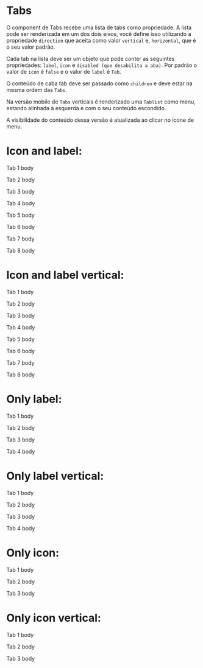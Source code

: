 

<Meta title='Data Display/Tabs' component={Tabs} />

# Tabs

O component de Tabs recebe uma lista de tabs como propriedade. A lista pode ser renderizada em um dos dois eixos, você define isso utilizando a propriedade `direction`
que aceita como valor `vertical` e, `horizontal`, que é o seu valor padrão.

Cada tab na lista deve ser um objeto que pode conter as seguintes propriedades: `label`, `icon` e `disabled (que desabilita a aba)`.
Por padrão o valor de `icon` é `false` e o valor de `label` é `Tab`.

O conteúdo de caba tab deve ser passado como `children` e deve estar na mesma ordem das `Tabs`.

Na versão mobile de `Tabs` verticais é renderizado uma `Tablist` como menu, estando alinhada à esquerda e
com o seu conteúdo escondido.

A visibilidade do conteúdo dessa versão é atualizada ao clicar no ícone de menu.

# Icon and label:
<Canvas>
  <Story
    name='Icon and Label'
    parameters={{
      design: {
        type: 'figma',
        url: 'https://www.figma.com/file/O3bKxIcsj2rc1FNIRclJyT/Saturn-System?node-id=5040%3A0'
      }
    }}
  >
    <ThemeProvider>
      <Flex>
        <Tabs
          tabs={[
            { label: 'Tab 1', icon: 'alarm' },
            { icon: 'accessbility', label: 'Tab 2' },
            { label: 'Tab nome extenso', icon: 'lock'},
            { label: 'Tab 4', icon: 'lock' },
            { label: 'Tab 5', icon: 'lock' },
            { label: 'Tab 6', icon: 'lock' },
            { label: 'Tab 7', icon: 'lock' },
            { label: 'Tab 8', icon: 'lock' }
          ]}
        >
          <p> Tab 1 body </p>
          <p> Tab 2 body </p>
          <p> Tab 3 body </p>
          <p> Tab 4 body </p>
          <p> Tab 5 body </p>
          <p> Tab 6 body </p>
          <p> Tab 7 body </p>
          <p> Tab 8 body </p>
        </Tabs>
      </Flex>
    </ThemeProvider>
  </Story>
</Canvas>

# Icon and label vertical:
<Canvas>
  <Story
    name='Icon and Label vertical'
    parameters={{
      design: {
        type: 'figma',
        url: 'https://www.figma.com/file/O3bKxIcsj2rc1FNIRclJyT/Saturn-System?node-id=5042%3A29'
      }
    }}
  >
    <ThemeProvider>
      <Flex>
        <Tabs
          direction="vertical"
          tabs={[
            { label: 'Tab 1', icon: 'alarm' },
            { label: 'Tab 2', icon: 'accessbility' },
            { label: 'Tab 3', icon: 'lock'},
            { label: 'Tab 4', icon: 'menu' },
            { label: 'Tab 5', icon: 'lock' },
            { label: 'Tab 6', icon: 'lock' },
            { label: 'Tab 7', icon: 'lock' },
            { label: 'Tab 8', icon: 'lock' }
          ]}
        >
          <p> Tab 1 body </p>
          <p> Tab 2 body </p>
          <p> Tab 3 body </p>
          <p> Tab 4 body </p>
          <p> Tab 5 body </p>
          <p> Tab 6 body </p>
          <p> Tab 7 body </p>
          <p> Tab 8 body </p>
        </Tabs>
      </Flex>
    </ThemeProvider>
  </Story>
</Canvas>

# Only label:
<Canvas>
  <Story
    name='Only Label'
    parameters={{
      design: {
        type: 'figma',
        url: 'https://www.figma.com/file/O3bKxIcsj2rc1FNIRclJyT/Saturn-System?node-id=719%3A87'
      }
    }}
  >
    <ThemeProvider>
      <Flex>
        <Tabs tabs={[{ label: 'Tab 1' }, { label: 'Tab 2' }, { label: 'Tab 3', disabled: true }, { label: 'Tab 4', disabled: true }]}>
          <p> Tab 1 body </p>
          <p> Tab 2 body </p>
          <p> Tab 3 body </p>
          <p> Tab 4 body </p>
        </Tabs>
      </Flex>
    </ThemeProvider>
  </Story>
</Canvas>

# Only label vertical: 
<Canvas>
  <Story
    name='Only Label vertical'
    parameters={{
      design: {
        type: 'figma',
        url: 'https://www.figma.com/file/O3bKxIcsj2rc1FNIRclJyT/Saturn-System?node-id=793%3A36'
      }
    }}
  >
    <ThemeProvider>
      <Flex>
        <Tabs direction="vertical" tabs={[{ label: 'Tab 1' }, { label: 'Tab 2' }, { label: 'Tab 3', disabled: true }, { label: 'Tab 4', disabled: true }]}>
          <p> Tab 1 body </p>
          <p> Tab 2 body </p>
          <p> Tab 3 body </p>
          <p> Tab 4 body </p>
        </Tabs>
      </Flex>
    </ThemeProvider>
  </Story>
</Canvas>

# Only icon:
<Canvas>
  <Story
    name='Only Icon'
    parameters={{
      design: {
        type: 'figma',
        url: 'https://www.figma.com/file/O3bKxIcsj2rc1FNIRclJyT/Saturn-System?node-id=755%3A0'
      }
    }}
  >
    <ThemeProvider>
      <Flex>
        <Tabs tabs={[{ icon: 'menu' }, { icon: 'mail' }, { icon: 'person', disabled: true }]}>
          <p> Tab 1 body </p>
          <p> Tab 2 body </p>
          <p> Tab 3 body </p>
        </Tabs>
      </Flex>
    </ThemeProvider>
  </Story>
</Canvas>

# Only icon vertical:
<Canvas>
  <Story
    name='Only Icon vertical'
    parameters={{
      design: {
        type: 'figma',
        url: 'https://www.figma.com/file/O3bKxIcsj2rc1FNIRclJyT/Saturn-System?node-id=755%3A483'
      }
    }}
  >
    <ThemeProvider>
      <Flex>
        <Tabs
          direction="vertical"
          tabs={[{ icon: 'menu' }, { icon: 'mail' }, { icon: 'person', disabled: true }]}
        >
          <p> Tab 1 body </p>
          <p> Tab 2 body </p>
          <p> Tab 3 body </p>
        </Tabs>
      </Flex>
    </ThemeProvider>
  </Story>
</Canvas>

<ArgsTable of={Tabs} />
